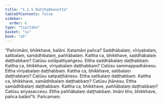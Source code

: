 ```yaml
---
title: "1.2.5 Daṭṭhabbasutta"
tableOfContents: false
sidebar:
  order: 6
type: "tipitaka"
basket: "su"
book: "a5"
---
```



<DynamicBreadcrumb />

<Division number="15" book="a5">

<Paragraph number="59" book="a5">
“Pañcimāni, bhikkhave, balāni. Katamāni pañca? Saddhābalaṃ, vīriyabalaṃ, satibalaṃ, samādhibalaṃ, paññābalaṃ. Kattha ca, bhikkhave, saddhābalaṃ daṭṭhabbaṃ? Catūsu sotāpattiyaṅgesu. Ettha saddhābalaṃ daṭṭhabbaṃ. Kattha ca, bhikkhave, vīriyabalaṃ daṭṭhabbaṃ? Catūsu sammappadhānesu. Ettha vīriyabalaṃ daṭṭhabbaṃ. Kattha ca, bhikkhave, satibalaṃ daṭṭhabbaṃ? Catūsu satipaṭṭhānesu. Ettha satibalaṃ daṭṭhabbaṃ. Kattha ca, bhikkhave, samādhibalaṃ daṭṭhabbaṃ? Catūsu jhānesu. Ettha samādhibalaṃ daṭṭhabbaṃ. Kattha ca, bhikkhave, paññābalaṃ daṭṭhabbaṃ? Catūsu ariyasaccesu. Ettha paññābalaṃ daṭṭhabbaṃ. Imāni kho, bhikkhave, pañca balānī”ti.

</Paragraph>
</Division>

<Paragraph number="60" type="center" book="a5">
Pañcamaṃ.
</Paragraph>